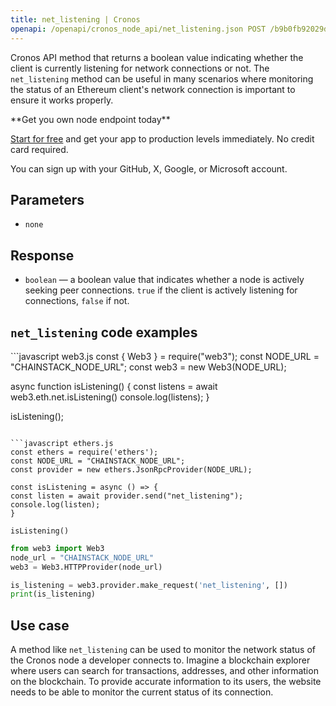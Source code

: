 ---
title: net_listening | Cronos
openapi: /openapi/cronos_node_api/net_listening.json POST /b9b0fb92029d58b396139a9e89cf479b
---

Cronos API method that returns a boolean value indicating whether the client is currently listening for network connections or not. The `net_listening` method can be useful in many scenarios where monitoring the status of an Ethereum client's network connection is important to ensure it works properly.

<Check>
**Get you own node endpoint today**

[Start for free](https://console.chainstack.com/) and get your app to production levels immediately. No credit card required.

You can sign up with your GitHub, X, Google, or Microsoft account.
</Check>


## Parameters

* `none`

## Response

* `boolean` — a boolean value that indicates whether a node is actively seeking peer connections. `true` if the client is actively listening for connections, `false` if not.

## `net_listening` code examples

<CodeGroup>
```javascript web3.js
const { Web3 } = require("web3");
const NODE_URL = "CHAINSTACK_NODE_URL";
const web3 = new Web3(NODE_URL);

async function isListening() {
  const listens = await web3.eth.net.isListening()
  console.log(listens);
}

isListening();
```

```javascript ethers.js
const ethers = require('ethers');
const NODE_URL = "CHAINSTACK_NODE_URL";
const provider = new ethers.JsonRpcProvider(NODE_URL);

const isListening = async () => {
const listen = await provider.send("net_listening");
console.log(listen);
}

isListening()
```

```python web3.py
from web3 import Web3  
node_url = "CHAINSTACK_NODE_URL"
web3 = Web3.HTTPProvider(node_url)

is_listening = web3.provider.make_request('net_listening', [])
print(is_listening)
```
</CodeGroup>


## Use case

A method like `net_listening` can be used to monitor the network status of the Cronos node a developer connects to. Imagine a blockchain explorer where users can search for transactions, addresses, and other information on the blockchain. To provide accurate information to its users, the website needs to be able to monitor the current status of its connection.

